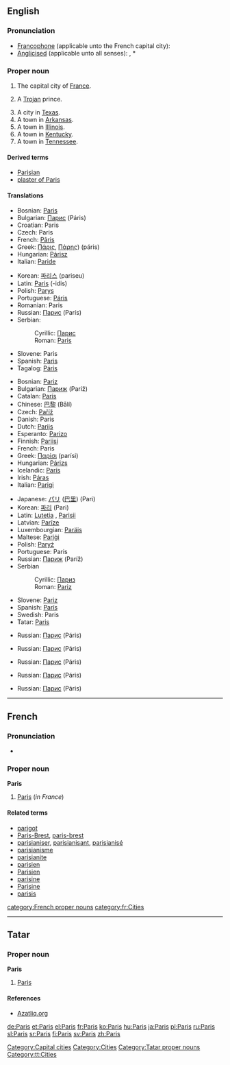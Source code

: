 {{see|paris}}
{{wikipedia}}
==English==
{{rank|perfect|bright|scarcely|732|Paris|expression|Duke|battle}}

===Pronunciation===
*[[Francophone]] (applicable unto the French capital city): {{IPA|/pɑˈri/}}
*[[anglicised|Anglicised]] (applicable unto all senses): {{IPA|/ˈpæ.ɹɪs/}}, *{{audio|en-us-Paris.ogg|Audio (US)}}

===Proper noun===
{{en-proper noun}}

# The capital city of [[France]].
# {{greekmyth}} A [[Trojan]] prince.
# A city in [[Texas]].
# A town in [[Arkansas]].
# A town in [[Illinois]].
# A town in [[Kentucky]].
# A town in [[Tennessee]].

====Derived terms====
*[[Parisian]]
*[[plaster of Paris]]

====Translations====
{{trans-top|Trojan prince}}
*Bosnian: [[Paris#Bosnian|Paris]] {{m}}
*Bulgarian: [[Парис]] (Páris) {{m}}
*Croatian: Paris {{m}}
*Czech: Paris {{m}}
*French: [[Pâris]] {{m}}
*Greek: [[Πάρις]], [[Πάρης]]) (páris) {{m}}
*Hungarian: [[Párisz]]
*Italian: [[Paride]] {{m}}
{{trans-mid}}
*Korean: [[파리스]] (pariseu)
*Latin: [[Paris#Latin|Paris]] (-idis) {{m}}
*Polish: [[Parys]] {{m}}
*Portuguese: [[Páris]] {{m}}
*Romanian: Paris {{m}}
*Russian: [[Парис]] (París) {{m}}
*Serbian:
*:Cyrillic: [[Парис#Serbian|Парис]] {{m}}
*:Roman: [[Paris#Serbian|Paris]] {{m}}
*Slovene: Paris {{m}}
*Spanish: [[Paris#Spanish|Paris]] {{m}}
*Tagalog: [[Páris]] {{m}}
{{trans-bottom}}

{{trans-top|capital of France}}
*Bosnian: [[Pariz#Bosnian|Pariz]] {{m}}
*Bulgarian: [[Париж]] (Paríž) {{m}}
*Catalan: [[París]] {{m}}
*Chinese: [[巴黎]] (Bālí)
*Czech: [[Paříž]] {{f}}
*Danish: Paris
*Dutch: [[Parijs]]
*Esperanto: [[Parizo]]
*Finnish: [[Pariisi]]
*French: Paris {{m}}
*Greek: [[Παρίσι]] (parísi) {{n}}
*Hungarian: [[Párizs]]
*Icelandic: [[París]] {{f}}
*Irish: [[Páras]] {{m}}
*Italian: [[Parigi]] {{f}}
{{trans-mid}}
*Japanese: [[パリ]] ([[巴里]]) (Pari)
*Korean: [[파리]] (Pari)
*Latin: [[Lutetia]] {{f}}, [[Parisii]] {{mpl}}
*Latvian: [[Parīze]] {{f}}
*Luxembourgian: [[Paräis]]
*Maltese: [[Pariġi]]
*Polish: [[Paryż]] {{m}}
*Portuguese: Paris {{m}}
*Russian: [[Париж]] (Paríž) {{m}}
*Serbian
*:Cyrillic: [[Париз#Serbian|Париз]] {{m}}
*:Roman: [[Pariz#Serbian|Pariz]] {{m}}
*Slovene: [[Pariz]] {{m}}
*Spanish: [[París]] {{m}}
*Swedish: Paris {{n}}
*Tatar: [[Paris#Tatar|Paris]]
{{trans-bottom}}

{{trans-top|city in Texas}}
{{trans-mid}}
*Russian: [[Парис]] (Páris) {{m}}
{{trans-bottom}}

{{trans-top|town in Arkansas}}
*Russian: [[Парис]] (Páris) {{m}}
{{trans-mid}}
{{trans-bottom}}

{{trans-top|town in Illinois}}
*Russian: [[Парис]] (Páris) {{m}}
{{trans-mid}}
{{trans-bottom}}

{{trans-top|town in Kentucky}}
*Russian: [[Парис]] (Páris) {{m}}
{{trans-mid}}
{{trans-bottom}}

{{trans-top|town in Tennessee}}
*Russian: [[Парис]] (Páris) {{m}}
{{trans-mid}}
{{trans-bottom}}

[[Category:Capital cities]]
[[Category:Cities]]

----

==French==
{{wikipedia|lang=fr}}

===Pronunciation===
*{{IPA|/pa.ˈʁi/}}

===Proper noun===
'''Paris''' {{m}}

#[[Paris#English|Paris]] (''in France'')

====Related terms====
*[[parigot]]
*[[Paris-Brest]], [[paris-brest]]
*[[parisianiser]], [[parisianisant]], [[parisianisé]]
*[[parisianisme]]
*[[parisianite]]
*[[parisien]]
*[[Parisien]]
*[[parisine]]
*[[Parisine]]
*[[parisis]]

[[category:French proper nouns]]
[[category:fr:Cities]]

----

==Tatar==

===Proper noun===
'''Paris'''

#[[Paris#english|Paris]]

====References====
*[http://www.azatliq.org/analysis/analysis/tb/2003/01/BB6CA28F-3929-4E12-BCF8-C68A65991966.asp Azatliq.org]

[[Category:Tatar proper nouns]]
[[Category:tt:Cities]]

[[de:Paris]]
[[et:Paris]]
[[el:Paris]]
[[fr:Paris]]
[[ko:Paris]]
[[hu:Paris]]
[[ja:Paris]]
[[pl:Paris]]
[[ru:Paris]]
[[sl:Paris]]
[[sr:Paris]]
[[fi:Paris]]
[[sv:Paris]]
[[zh:Paris]]